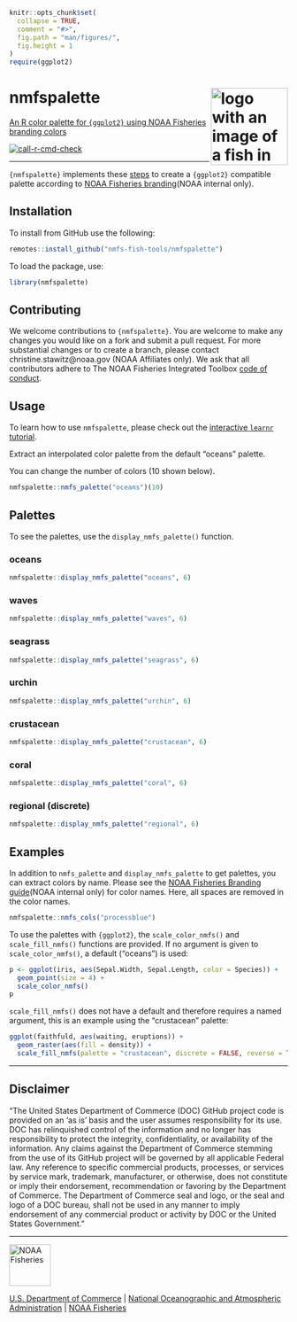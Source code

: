 <!-- README.md is generated from README.Rmd. Please edit README.Rmd -->

```r
knitr::opts_chunk$set(
  collapse = TRUE,
  comment = "#>",
  fig.path = "man/figures/",
  fig.height = 1
)
require(ggplot2)
```

# nmfspalette <a href={https:://nmfs-fish-tools.github.io/nmfspalette}><img src="man/figures/logo.png" align="right" width=139 height=139 alt="logo with an image of a fish in multiple palette colors" />

An R color palette for `{ggplot2}` using NOAA Fisheries branding colors

[![call-r-cmd-check](https://github.com/nmfs-fish-tools/nmfspalette/actions/workflows/call-r-cmd-check.yml/badge.svg)](https://github.com/nmfs-fish-tools/nmfspalette/actions/workflows/call-r-cmd-check.yml)

**************
`{nmfspalette}` implements these [steps](https://drsimonj.svbtle.com/creating-corporate-colour-palettes-for-ggplot2) to create a `{ggplot2}` compatible palette according to [NOAA Fisheries branding](https://drive.google.com/drive/folders/1pcMRQHGdzX4NfsiDNTCYIBpRyP1-F57J)(NOAA internal only).

## Installation 

To install from GitHub use the following:
```r
remotes::install_github("nmfs-fish-tools/nmfspalette")
```

To load the package, use:
```r
library(nmfspalette)
```

## Contributing
We welcome contributions to `{nmfspalette}`. You are welcome to make any changes you would like on a fork and submit a pull request. For more substantial changes or to create a branch, please contact christine.stawitz@noaa.gov (NOAA Affiliates only). We ask that all contributors adhere to The NOAA Fisheries Integrated Toolbox [code of conduct](https://github.com/nmfs-fish-tools/Resources/blob/main/CONTRIBUTING.md).


## Usage 
To learn how to use `nmfspalette`, please check out the [interactive `learnr` tutorial](https://connect.fisheries.noaa.gov/colors/).

Extract an interpolated color palette from the default "oceans" palette. 

You can change the number of colors (10 shown below).
```r
nmfspalette::nmfs_palette("oceans")(10)
```

## Palettes
To see the palettes, use the `display_nmfs_palette()` function.

### oceans
```r
nmfspalette::display_nmfs_palette("oceans", 6)
```

### waves
```r
nmfspalette::display_nmfs_palette("waves", 6)
```

### seagrass
```r
nmfspalette::display_nmfs_palette("seagrass", 6)
```

### urchin
```r
nmfspalette::display_nmfs_palette("urchin", 6)
```

### crustacean
```r
nmfspalette::display_nmfs_palette("crustacean", 6)
```

### coral
```r
nmfspalette::display_nmfs_palette("coral", 6)
```

### regional (discrete)
```r
nmfspalette::display_nmfs_palette("regional", 6)
```

## Examples

In addition to `nmfs_palette` and `display_nmfs_palette` to get palettes, you can extract colors by name. Please see the [NOAA Fisheries Branding guide](https://drive.google.com/drive/folders/1pcMRQHGdzX4NfsiDNTCYIBpRyP1-F57J)(NOAA internal only) for color names. Here, all spaces are removed in the color names.

```r
nmfspalette::nmfs_cols("processblue")
```

To use the palettes with `{ggplot2}`, the `scale_color_nmfs()` and `scale_fill_nmfs()` functions are provided. If no argument is given to `scale_color_nmfs()`, a default ("oceans") is used:

```r
p <- ggplot(iris, aes(Sepal.Width, Sepal.Length, color = Species)) +
  geom_point(size = 4) +
  scale_color_nmfs()
p
```

`scale_fill_nmfs()` does not have a default and therefore requires a named argument, this is an example using the "crustacean" palette:
```r
ggplot(faithfuld, aes(waiting, eruptions)) +
  geom_raster(aes(fill = density)) +
  scale_fill_nmfs(palette = "crustacean", discrete = FALSE, reverse = TRUE)
```

**************

## Disclaimer

“The United States Department of Commerce (DOC) GitHub project code is provided on an ‘as is’ basis and the user assumes responsibility for its use. DOC has relinquished control of the information and no longer has responsibility to protect the integrity, confidentiality, or availability of the information. Any claims against the Department of Commerce stemming from the use of its GitHub project will be governed by all applicable Federal law. Any reference to specific commercial products, processes, or services by service mark, trademark, manufacturer, or otherwise, does not constitute or imply their endorsement, recommendation or favoring by the Department of Commerce. The Department of Commerce seal and logo, or the seal and logo of a DOC bureau, shall not be used in any manner to imply endorsement of any commercial product or activity by DOC or the United States Government.”

***** *******
<a href="https://www.fisheries.noaa.gov/"><img src="man/figures/noaa-fisheries-rgb-2line-horizontal-small.png" height=75 alt="NOAA Fisheries" />

 
[U.S. Department of Commerce](https://www.commerce.gov/) | [National Oceanographic and Atmospheric Administration](https://www.noaa.gov) | [NOAA Fisheries](https://www.fisheries.noaa.gov/)
